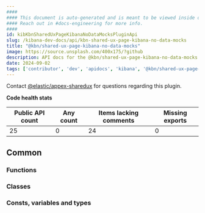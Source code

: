 ```yaml
---
####
#### This document is auto-generated and is meant to be viewed inside our experimental, new docs system.
#### Reach out in #docs-engineering for more info.
####
id: kibKbnSharedUxPageKibanaNoDataMocksPluginApi
slug: /kibana-dev-docs/api/kbn-shared-ux-page-kibana-no-data-mocks
title: "@kbn/shared-ux-page-kibana-no-data-mocks"
image: https://source.unsplash.com/400x175/?github
description: API docs for the @kbn/shared-ux-page-kibana-no-data-mocks plugin
date: 2024-09-02
tags: ['contributor', 'dev', 'apidocs', 'kibana', '@kbn/shared-ux-page-kibana-no-data-mocks']
---
```




Contact [@elastic/appex-sharedux](https://github.com/orgs/elastic/teams/appex-sharedux) for questions regarding this plugin.

**Code health stats**

| Public API count  | Any count | Items lacking comments | Missing exports |
|-------------------|-----------|------------------------|-----------------|
| 25 | 0 | 24 | 0 |

## Common

### Functions
<DocDefinitionList data={kbnSharedUxPageKibanaNoDataMocksObj.common.functions}/>

### Classes
<DocDefinitionList data={kbnSharedUxPageKibanaNoDataMocksObj.common.classes}/>

### Consts, variables and types
<DocDefinitionList data={kbnSharedUxPageKibanaNoDataMocksObj.common.misc}/>

